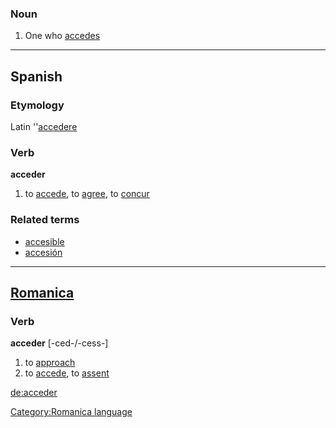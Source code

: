 ===Noun===
#One who [[accede]]s
----

==Spanish==
===Etymology===
Latin ''[[accedere]]
===Verb===
'''acceder'''

# to [[accede]], to [[agree]], to [[concur]]

===Related terms===
*[[accesible]]
*[[accesión]]

----
==[[Romanica]]==
[[Category:Romanica language]]
===Verb===
'''acceder''' [-ced-/-cess-]
# to [[approach]] 
# to [[accede]], to [[assent]]

[[de:acceder]]